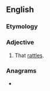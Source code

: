 ==English==

===Etymology===
{{suffix|en|rattle|y}}

===Adjective===
{{en-adj|er}}

# That [[rattle]]s.

===Anagrams===
* {{l|en|tartly}}